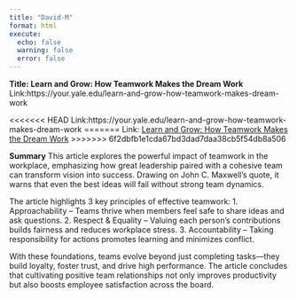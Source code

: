 ```yaml
---
title: "David-M"
format: html
execute: 
  echo: false
  warning: false
  error: false
---
```


**Title: Learn and Grow: How Teamwork Makes the Dream Work**
Link:https://your.yale.edu/learn-and-grow-how-teamwork-makes-dream-work

<<<<<<< HEAD
Link:https://your.yale.edu/learn-and-grow-how-teamwork-makes-dream-work
=======
Link: [Learn and Grow: How Teamwork Makes the Dream Work](https://your.yale.edu/learn-and-grow-how-teamwork-makes-dream-work)
>>>>>>> 6f2dbfb1e1cda67bd3dad7daa38cb5f54db8a506

**Summary**
This article explores the powerful impact of teamwork in the workplace, emphasizing how great leadership paired with a cohesive team can transform vision into success. Drawing on John C. Maxwell’s quote, it warns that even the best ideas will fail without strong team dynamics.

The article highlights 3 key principles of effective teamwork:
	1.	Approachability – Teams thrive when members feel safe to share ideas and ask questions.
	2.	Respect & Equality – Valuing each person’s contributions builds fairness and reduces workplace stress.
	3.	Accountability – Taking responsibility for actions promotes learning and minimizes conflict.

With these foundations, teams evolve beyond just completing tasks—they build loyalty, foster trust, and drive high performance. The article concludes that cultivating positive team relationships not only improves productivity but also boosts employee satisfaction across the board.
